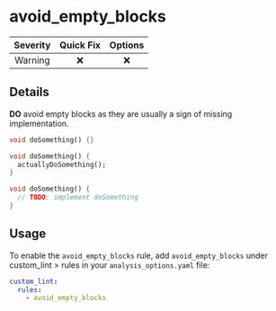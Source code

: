 # avoid_empty_blocks

| Severity | Quick Fix | Options |
|:--------:|:---------:|:-------:|
| Warning  |    ❌     |   ❌    |

## Details

**DO** avoid empty blocks as they are usually a sign of missing implementation.

```dart title="Bad"
void doSomething() {}
```

```dart title="Good"
void doSomething() {
  actuallyDoSomething();
}

void doSomething() {
  // TODO: implement doSomething
}
```

## Usage

To enable the `avoid_empty_blocks` rule, add `avoid_empty_blocks` under custom_lint > rules in your `analysis_options.yaml` file:

```yaml
custom_lint:
  rules:
    - avoid_empty_blocks
```
